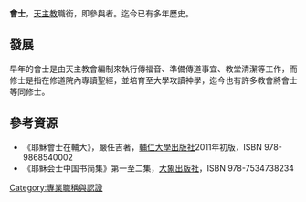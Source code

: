 {{multiple issues|
{{expand|time=2016-11-01T07:23:57+00:00}}
{{No footnotes|time=2021-11-24T02:41:32+00:00}}
}}
'''會士'''，[[天主教|天主教]]職銜，即參與者。迄今已有多年歷史。

==發展==
早年的會士是由天主教會編制來執行傳福音、準備傳道事宜、教堂清潔等工作，而修士是指在修道院內專讀聖經，並培育至大學攻讀神學，迄今也有許多教會將會士等同修士。

==參考資源==
*《耶穌會士在輔大》，嚴任吉著，[[輔仁大學出版社|輔仁大學出版社]]2011年初版，ISBN 978-9868540002
*《耶稣会士中国书简集》第一至二集，[[大象出版社|大象出版社]]，ISBN 978-7534738234

[[Category:專業職稱與認證|Category:專業職稱與認證]]